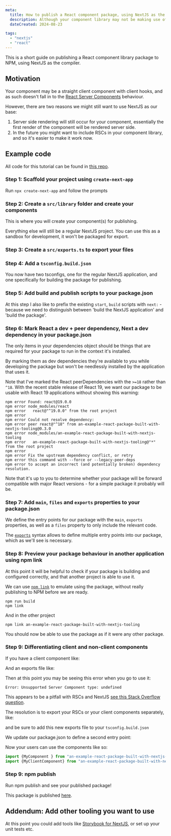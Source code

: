 ```yaml
---
meta:
  title: How to publish a React component package, using NextJS as the compiler
  description: Although your component library may not be making use of React Server Components and the like, it can be helpful to see how the component behaves in a NextJS context.
  dateCreated: 2024-08-23

tags: 
  - "nextjs"
  - "react"
---
```


This is a short guide on publishing a React component library package to NPM, using NextJS as the compiler. 

## Motivation 

Your component may be a straight client component with client hooks, and as such doesn't fall in to the [React Server Components](https://nextjs.org/docs/app/building-your-application/rendering/server-components) behaviour. 

However, there are two reasons we might still want to use NextJS as our base: 

1. Server side rendering will still occur for your component, essentially the first render of the component will be rendered server side. 
2. In the future you might want to include RSCs in your component library, and so it's easier to make it work now. 

## Example code

All code for this tutorial can be found in [this repo](https://github.com/dwjohnston/an-example-react-package-built-with-nextjs-tooling).

### Step 1: Scaffold your project using `create-next-app`

Run `npx create-next-app` and follow the prompts

### Step 2: Create a `src/library` folder and create your components 

This is where you will create your component(s) for publishing. 

Everything else will still be a regular NextJS project. You can use this as a sandbox for development, it won't be packaged for export. 

### Step 3: Create a `src/exports.ts` to export your files 

<GithubPermalinkRsc permalink="https://github.com/dwjohnston/an-example-react-package-built-with-nextjs-tooling/blob/6693d8e06152de64bc794031d6e14b601fb07f31/src/exports.ts#L1"/>

### Step 4: Add a `tsconfig.build.json`

You now have two tsconfigs, one for the regular NextJS application, and one specifically for building the package for publishing. 

<GithubPermalinkRsc permalink="https://github.com/dwjohnston/an-example-react-package-built-with-nextjs-tooling/blob/6693d8e06152de64bc794031d6e14b601fb07f31/tsconfig.build.json#L1-L29"/>

### Step 5: Add build and publish scripts to your package.json

At this step I also like to prefix the existing `start`, `build` scripts with `next:` - because we need to distinguish between 'build the NextJS application' and 'build the package'.  

<GithubPermalinkRsc permalink="https://github.com/dwjohnston/an-example-react-package-built-with-nextjs-tooling/blob/2b63c633a25d892a18f97bc74debba6ee7d0eafd/package.json#L9-L16"/>

### Step 6: Mark React a dev + peer dependency, Next a dev dependency in your package.json

The only items in your dependencies object should be things that are required for your package to run in the context it's installed. 

By marking them as dev dependencies they're available to you while developing the package but won't be needlessly installed by the application that uses it. 

<GithubPermalinkRsc permalink="https://github.com/dwjohnston/an-example-react-package-built-with-nextjs-tooling/blob/9504c47ce26b1f48ff5b33a319499dd381d6a920/package.json#L17-L31"/>

Note that I've marked the React peerDependencies with the `>=18` rather than `^18`. With the recent stable release of React 19, we want our package to be usable with React 19 applications without showing this warning: 

```
npm error Found: react@19.0.0
npm error node_modules/react
npm error   react@"^19.0.0" from the root project
npm error
npm error Could not resolve dependency:
npm error peer react@"^18" from an-example-react-package-built-with-nextjs-tooling@0.3.0
npm error node_modules/an-example-react-package-built-with-nextjs-tooling
npm error   an-example-react-package-built-with-nextjs-tooling@"*" from the root project
npm error
npm error Fix the upstream dependency conflict, or retry
npm error this command with --force or --legacy-peer-deps
npm error to accept an incorrect (and potentially broken) dependency resolution.
```

Note that it's up to you to determine whether your package will be forward compatible with major React versions - for a simple package it probably will be.

### Step 7: Add `main`, `files` and `exports` properties to your package.json

We define the entry points for our package with the `main`, `exports` properties, as well as a `files` property to only include the relevant code.

<GithubPermalinkRsc permalink="https://github.com/dwjohnston/an-example-react-package-built-with-nextjs-tooling/blob/5f98f329854e10b49af2ff525b9b3d7f907f3f79/package.json#L4-L8"/>

The [`exports`](https://docs.npmjs.com/cli/v10/configuring-npm/package-json#exports) syntax allows to define multiple entry points into our package, which as we'll see is necessary.

### Step 8: Preview your package behaviour in another application using npm link 

At this point it will be helpful to check if your package is building and configured correctly, and that another project is able to use it. 

We can use [`npm link`](https://docs.npmjs.com/cli/v10/commands/npm-link) to emulate using the package, without really publishing to NPM before we are ready. 

```
npm run build 
npm link 
```

And in the other project

``` 
npm link an-example-react-package-built-with-nextjs-tooling
```

You should now be able to use the package as if it were any other package. 

### Step 9: Differentiating client and non-client components 

If you have a client component like: 

<GithubPermalinkRsc permalink="https://github.com/dwjohnston/an-example-react-package-built-with-nextjs-tooling/blob/ede0876fd4406d5be8fdcb602dc9e3b755e6d59d/src/library/MyClientComponent.tsx#L1-L11"/>

And an exports file like: 

<GithubPermalinkRsc permalink="https://github.com/dwjohnston/an-example-react-package-built-with-nextjs-tooling/blob/ede0876fd4406d5be8fdcb602dc9e3b755e6d59d/src/exports.ts#L1-L2"/>

Then at this point you may be seeing this error when you go to use it:

```
Error: Unsupported Server Component type: undefined
```

This appears to be a pitfall with RSCs and NextJS [see this Stack Overflow question](https://stackoverflow.com/questions/75261466/unsupported-server-component-type-undefined-next-js-13).

The resolution is to export your RSCs or your client components separately, like: 

<GithubPermalinkRsc permalink="https://github.com/dwjohnston/an-example-react-package-built-with-nextjs-tooling/blob/339763c59d918f526c7726f166e055cc9e6448c7/src/exports.ts#L1-L2"/>

<GithubPermalinkRsc permalink="https://github.com/dwjohnston/an-example-react-package-built-with-nextjs-tooling/blob/9d67e42e38b1018a51d2d0b2d9cc3f26a3016e8f/src/export-client.ts#L1-L2"/>

and be sure to add this new exports file to your `tsconfig.build.json` 

<GithubPermalinkRsc permalink="https://github.com/dwjohnston/an-example-react-package-built-with-nextjs-tooling/blob/9d67e42e38b1018a51d2d0b2d9cc3f26a3016e8f/tsconfig.build.json#L24-L27"/>

We update our package.json to define a second entry point: 

<GithubPermalinkRsc permalink="https://github.com/dwjohnston/an-example-react-package-built-with-nextjs-tooling/blob/14c9fd167a997cce941d570d2d1dd20d2161d08f/package.json#L6-L9"/>

Now your users can use the components like so:


```js
import {MyComponent } from "an-example-react-package-built-with-nextjs-tooling";
import {MyClientComponent} from "an-example-react-package-built-with-nextjs-tooling/client";
```

### Step 9: npm publish

Run npm publish and see your published package!

This package is published [here](https://www.npmjs.com/package/an-example-react-package-built-with-nextjs-tooling).


## Addendum: Add other tooling you want to use

At this point you could add tools like [Storybook for NextJS](https://storybook.js.org/docs/get-started/frameworks/nextjs), or set up your unit tests etc.



